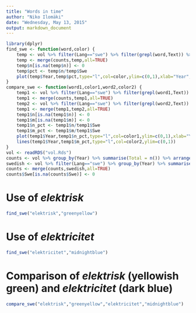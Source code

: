 ```yaml
---
title: "Words in time"
author: "Niko Ilomäki"
date: "Wednesday, May 13, 2015"
output: markdown_document
---
```


```r
library(dplyr)
find_swe <- function(word,color) {
	temp <- vol %>% filter(Lang=="swe") %>% filter(grepl(word,Text)) %>% group_by(Year) %>% tally() %>% arrange(Year)
	temp <- merge(counts,temp,all=TRUE)
	temp$n[is.na(temp$n)] <- 0
	temp$pct <- temp$n/temp$Swe
	plot(temp$Year,temp$pct,type="l",col=color,ylim=c(0,1),xlab="Year",ylab="Ratio")
}
compare_swe <- function(word1,color1,word2,color2) {
	temp1 <- vol %>% filter(Lang=="swe") %>% filter(grepl(word1,Text)) %>% group_by(Year) %>% tally() %>% arrange(Year)
	temp1 <- merge(counts,temp1,all=TRUE)
	temp2 <- vol %>% filter(Lang=="swe") %>% filter(grepl(word2,Text)) %>% group_by(Year) %>% summarise(m = n()) %>% arrange(Year)
	temp1 <- merge(temp1,temp2,all=TRUE)
	temp1$n[is.na(temp1$n)] <- 0
	temp1$m[is.na(temp1$m)] <- 0
	temp1$n_pct <- temp1$n/temp1$Swe
	temp1$m_pct <- temp1$m/temp1$Swe
	plot(temp1$Year,temp1$n_pct,type="l",col=color1,ylim=c(0,1),xlab="Year",ylab="Ratio")
	lines(temp1$Year,temp1$m_pct,type="l",col=color2,ylim=c(0,1))
}
vol <- readRDS("vol.Rds")
counts <- vol %>% group_by(Year) %>% summarise(Total = n()) %>% arrange(Year)
swedish <- vol %>% filter(Lang=="swe") %>% group_by(Year) %>% summarise(Swe = n()) %>% arrange(Year)
counts <- merge(counts,swedish,all=TRUE)
counts$Swe[is.na(counts$Swe)] <- 0
```

# Use of *elektrisk*

```r
find_swe("elektrisk","greenyellow")
```

# Use of *elektricitet*

```r
find_swe("elektricitet","midnightblue")
```

# Comparison of *elektrisk* (yellowish green) and *elektricitet* (dark blue)

```r
compare_swe("elektrisk","greenyellow","elektricitet","midnightblue")
```
